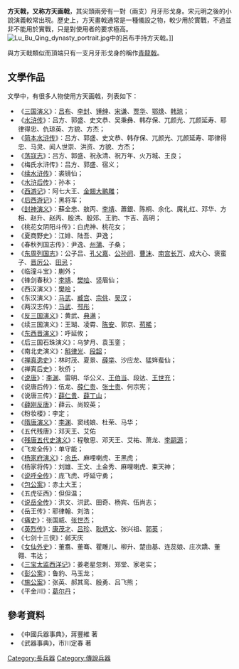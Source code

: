 '''方天戟，又称方天画戟'''，其尖頭兩旁有一對（兩支）月牙形戈身。宋元明之後的小說演義較常出現。歷史上，方天畫戟通常是一種儀設之物，較少用於實戰，不過並非不能用於實戰，只是對使用者的要求極高。
[[File:Lu_Bu_Qing_dynasty_portrait.jpg|thumb]]中的呂布手持方天戟。]]

與方天戟類似而頂端只有一支月牙形戈身的稱作[[青龍戟|青龍戟]]。

== 文學作品 ==
文學中，有很多人物使用方天画戟，列表如下：
*《[[三国演义|三国演义]]》：[[吕布|吕布]]、[[李封|李封]]、[[锺绅|锺绅]]、[[宋谦|宋谦]]、[[賈華_(三國演義)|贾华]]、[[鄂焕|鄂焕]]、[[韩琼|韩琼]]；
*《[[水浒传|水浒传]]》：吕方、郭盛、史文恭、吴秉彝、韩存保、兀颜光、兀颜延寿、耶律得忠、仇琼英、方貌、方杰；
*《[[水浒传|简本水浒传]]》：吕方、郭盛、史文恭、韩存保、兀颜光、兀颜延寿、耶律得忠、马灵、闻人世崇、洪资、方貌、方杰；
*《[[荡寇志|荡寇志]]》：吕方、郭盛、祝永清、祝万年、火万城、王良；
*《梅氏水浒传》：吕方、郭盛、宿义；
*《[[续水浒传|续水浒传]]》：裘镜仙；
*《[[水浒后传|水浒后传]]》：孙本；
*《[[西游记|西游记]]》：阿七大王、[[鹏|金翅大鹏雕]]；
*《[[后西游记|后西游记]]》：黑将军；
*《[[封神演义|封神演义]]》：蘇全忠、敖丙、[[托塔天王|李靖]]、蕭銀、陈桐、余化、魔礼红、邓华、方相、赵升、赵丙、殷洪、殷郊、王豹、卞吉、高明；
*《桃花女阴阳斗传》：白虎神、桃花女；
*《夏商野史》：江婔、陆吾、尹逸；
*《春秋列国志传》：尹逸、[[晋厉公|州蒲]]、子桑；
*《[[东周列国志|东周列国志]]》：公子吕、[[孔父嘉|孔父嘉]]、[[公孙阏|公孙阏]]、[[曹沫|曹沫]]、[[南宫长万|南宫长万]]、成大心、褒蛮子、[[晋厉公|晋厉公]]、[[田忌|田忌]]；
*《临潼斗宝》：蒯外；
*《锋剑春秋》：[[托塔天王|李靖]]、[[樊哙|樊哙]]、竖眉仙；
*《西汉演义》：[[樊哙|樊哙]]；
*《东汉演义》：[[馬武_(東漢)|马武]]、[[臧宫|臧宫]]、[[宗佻|宗佻]]、[[吳漢_(漢朝)|吴汉]]；
*《两汉志传》：[[馬武_(東漢)|马武]]、[[邳彤|邳彤]]；
*《[[反三国演义|反三国演义]]》：黄武、[[典满|典满]]；
*《续三国演义》：王瑚、凌霄、[[陳安_(晉朝)|陈安]]、郭京、[[苟晞|苟晞]]；
*《[[东西晋演义|东西晋演义]]》：呼延攸；
*《后三国石珠演义》：乌梦月、袁玉銮；
*《南北史演义》：[[斛律光|斛律光]]、[[段韶|段韶]]；
*《[[禅真逸史|禅真逸史]]》：林时茂、夏景、[[薛举|薛举]]、沙应龙、猛姩蜚仙；
*《禅真后史》：秋侨；
*《[[说唐|说唐]]》：[[李渊|李渊]]、雷明、华公义、[[王伯当|王伯当]]、段达、[[王世充|王世充]]；
*《说唐后传》：伍龙、[[薛仁贵|薛仁贵]]、[[张士贵|张士贵]]、何宗宪；
*《说唐三传》：[[薛仁贵|薛仁贵]]、[[薛丁山|薛丁山]]；
*《[[薛刚反唐|薛刚反唐]]》：薛云、尚姣英；
*《粉妆楼》：李定；
*《[[隋唐演义|隋唐演义]]》：[[李渊|李渊]]、窦线娘、杜荣、马华；
*《五代残唐》：邓天王、艾佑
*《[[残唐五代史演义|残唐五代史演义]]》：程敬思、邓天王、艾祐、萧龙、[[李嗣源|李嗣源]]；
*《飞龙全传》：单守能；
*《[[杨家府演义|杨家府演义]]》：[[佘太君|佘氏]]、麻哩喇虎、王黑虎；
*《杨家将传》：刘雄、王文、土金秀、麻哩喇虎、束天神；
*《[[说呼全传|说呼全传]]》：庞飞虎、呼延守勇；
*《[[包公案|包公案]]》：赤土大王；
*《五虎征西》：但但温；
*《[[说岳全传|说岳全传]]》：洪文、洪武、田奇、杨宾、伍尚志；
*《岳王传》：耶律翰、刘浩；
*《[[痛史|痛史]]》：张国威、[[张世杰|张世杰]]；
*《[[英烈传|英烈传]]》：[[康茂才|康茂才]]、[[吕珍|吕珍]]、[[耿炳文|耿炳文]]、张兴祖、[[郭英|郭英]]；
*《七剑十三侠》：邺天庆
*《[[女仙外史|女仙外史]]》：董翥、董骞、瞿雕儿、柳升、楚由基、连蕊娘、庄次蹻、董翱、韦达；
*《[[三宝太监西洋记|三宝太监西洋记]]》：姜老星忽刺、郑堂、家老实；
*《[[彭公案|彭公案]]》：鲁豹、马玉龙；
*《[[施公案|施公案]]》：张英、郝其鸾、殷勇、吕飞熊；
*《平金川》：[[噶尔丹|葛尔丹]]；

== 參考資料 ==
*《中國兵器事典》，蔣豐維 著
*《武器事典》，市川定春 著

[[Category:長兵器|Category:長兵器]]
[[Category:傳說兵器|Category:傳說兵器]]